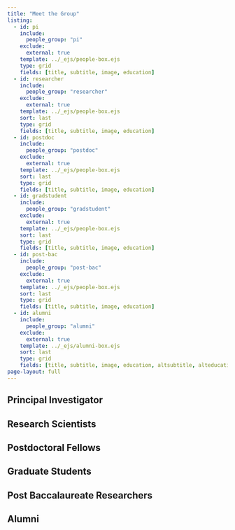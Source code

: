 ```yaml
---
title: "Meet the Group"
listing:
  - id: pi
    include: 
      people_group: "pi"
    exclude:
      external: true
    template: ../_ejs/people-box.ejs
    type: grid
    fields: [title, subtitle, image, education]
  - id: researcher
    include: 
      people_group: "researcher"
    exclude:
      external: true
    template: ../_ejs/people-box.ejs
    sort: last
    type: grid
    fields: [title, subtitle, image, education]
  - id: postdoc
    include: 
      people_group: "postdoc"
    exclude:
      external: true
    template: ../_ejs/people-box.ejs
    sort: last    
    type: grid
    fields: [title, subtitle, image, education]
  - id: gradstudent
    include: 
      people_group: "gradstudent"
    exclude:
      external: true
    template: ../_ejs/people-box.ejs
    sort: last
    type: grid
    fields: [title, subtitle, image, education]
  - id: post-bac
    include: 
      people_group: "post-bac"
    exclude:
      external: true
    template: ../_ejs/people-box.ejs
    sort: last
    type: grid
    fields: [title, subtitle, image, education]
  - id: alumni
    include: 
      people_group: "alumni"
    exclude:
      external: true
    template: ../_ejs/alumni-box.ejs
    sort: last
    type: grid
    fields: [title, subtitle, image, education, altsubtitle, alteducation]
page-layout: full
---
```


## Principal Investigator
::: {#pi}
:::


:::{.sand-background}
## Research Scientists
::: {#researcher}
:::


:::
## Postdoctoral Fellows
::: {#postdoc}
:::


:::{.sand-background}
## Graduate Students
::: {#gradstudent}
:::

:::
## Post Baccalaureate Researchers
::: {#post-bac}
:::

:::{.sand-background}
## Alumni
::: {#alumni}
:::


:::